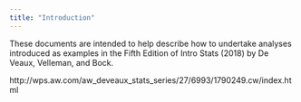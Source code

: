 ```yaml
---
title: "Introduction"
---
```


These documents are intended to help describe how to undertake analyses introduced 
as examples in the Fifth Edition of Intro Stats (2018) by De Veaux, Velleman, and Bock.

http://wps.aw.com/aw_deveaux_stats_series/27/6993/1790249.cw/index.html
